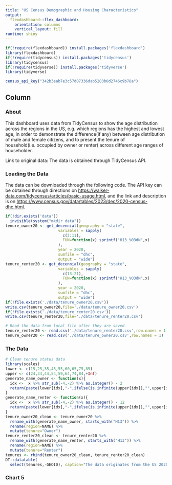 ```yaml
---
title: "US Census Demographic and Housing Characteristics"
output: 
  flexdashboard::flex_dashboard:
    orientation: columns
    vertical_layout: fill
runtime: shiny
---
```


```r
if(!require(flexdashboard)) install.packages('flexdashboard')
library(flexdashboard)
if(!require(tidycensus)) install.packages('tidycensus')
library(tidycensus)
if(!require(tidyverse)) install.packages('tidyverse')
library(tidyverse)

census_api_key("342b3eab7e3c57d07336dab5283b0d2746c9b78a")
```

Column {.tabset}
-------------------------------------
   
### About

This dashboard uses data from TidyCensus to show the age distribution across the regions in the US, e.g. which regions has the highest and lowest age, in order to demonstrate the difference(if any) between age distribution of male and female citizens, and to present the tenure of household(i.e. occupied by owner or renter) across different age ranges of householder.

Link to original data: The data is obtained through TidyCensus API. 

### Loading the Data

The data can be downloaded through the following code. The API key can be obtained through directions on <https://walker-data.com/tidycensus/articles/basic-usage.html>, and the link and description is on <https://www.census.gov/data/tables/2023/dec/2020-census-dhc.html>.

```r
if(!dir.exists('data')) 
  invisible(system("mkdir data"))
tenure_owner20 <- get_decennial(geography = "state", 
                       variables = sapply(
                         c(3:11),
                         FUN=function(x) sprintf("H13_%03dN",x)
                       ),
                       year = 2020,
                       sumfile = "dhc",
                       output = "wide")
tenure_renter20 <- get_decennial(geography = "state", 
                       variables = sapply(
                         c(13:21),
                         FUN=function(x) sprintf("H13_%03dN",x)
                       ),
                       year = 2020,
                       sumfile = "dhc",
                       output = "wide")
if(!file.exists('./data/tenure_owner20.csv'))
write.csv(tenure_owner20,file='./data/tenure_owner20.csv')
if(!file.exists('./data/tenure_renter20.csv'))
write.csv(tenure_renter20,file='./data/tenure_renter20.csv')
```

```r
# Read the data from local file after they are saved
tenure_renter20 <- read.csv('./data/tenure_renter20.csv',row.names = 1)
tenure_owner20 <- read.csv('./data/tenure_owner20.csv',row.names = 1)
```
 
### The Data

```r
# Clean tenure status data
library(scales)
lower <- c(15,25,35,45,55,60,65,75,85)
upper <- c(24,34,44,54,59,64,74,84,+Inf)
generate_name_owner <- function(x){
  idx <-  x %>% str_sub(-4,-2) %>% as.integer() - 2
  return(paste(lower[idx],"-",ifelse(is.infinite(upper[idx]),"",upper[idx]),sep=''))
}
generate_name_renter <- function(x){
  idx <-  x %>% str_sub(-4,-2) %>% as.integer() - 12
  return(paste(lower[idx],"-",ifelse(is.infinite(upper[idx]),"",upper[idx]),sep=''))
}
tenure_owner20_clean <- tenure_owner20 %>%
  rename_with(generate_name_owner, starts_with("H13")) %>%
  rename(region=NAME) %>%
  mutate(tenure="Owner")
tenure_renter20_clean <- tenure_renter20 %>%
  rename_with(generate_name_renter, starts_with("H13")) %>%
  rename(region=NAME) %>%
  mutate(tenure="Renter")
tenures <- rbind(tenure_owner20_clean, tenure_renter20_clean)
DT::datatable(
  select(tenures,-GEOID), caption="The data originates from the US 2020 Census Demographic and Housing Characteristics File, and the variables used are all state-level ones, including the number of households occupied by owner and renter, grouped by age range of householder.")
```

### Chart 5

```r
```